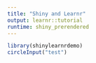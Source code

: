 ```yaml
---
title: "Shiny and Learnr"
output: learnr::tutorial
runtime: shiny_prerendered
---
```


```r
library(shinylearnrdemo)
circleInput("test")
```
